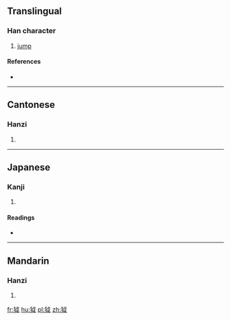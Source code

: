 ==Translingual==

===Han character===
{{Han char|rn=94|rad=犬|as=05|sn=8|four=4325<sub>0</sub>|canj=大竹戈女 (KHIV)}}

# [[jump]]

====References====
* {{Han ref|kx=0709.130|dkj=20346|dj=1122.010|hdz=21339.060|uh=72D8|ud=29400|bh=CD5E|bd=52574}}

----

==Cantonese==

===Hanzi===
{{yue-hanzi|jyut=|y=yut6}}

# {{defn|lang=yue|sort=犬05}}

----

==Japanese==

===Kanji===
{{ja-kanji|grade=|rs=犬05}}

# {{defn|lang=ja|sort=犬05}}

====Readings====
* {{ja-readings|on=[[けつ]] (ketsu), [[かち]] (kachi)|kun=}}

----

==Mandarin==

===Hanzi===
{{cmn-hanzi|pin=[[yuè]] ([[yue4]])|wg=yüeh<sup>4</sup>}}

# {{defn|lang=cmn|sort=犬05}}

[[fr:狘]]
[[hu:狘]]
[[pl:狘]]
[[zh:狘]]